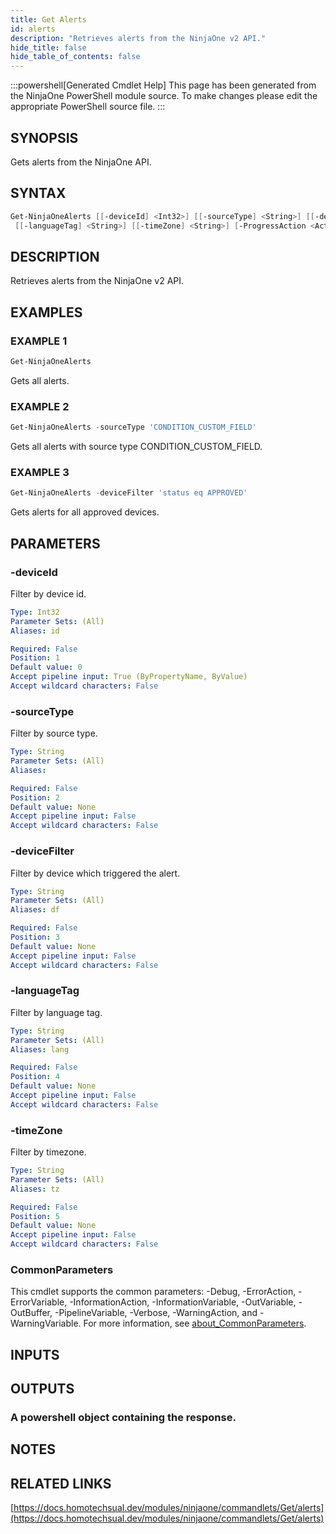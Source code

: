 ```yaml
---
title: Get Alerts
id: alerts
description: "Retrieves alerts from the NinjaOne v2 API."
hide_title: false
hide_table_of_contents: false
---
```


:::powershell[Generated Cmdlet Help]
This page has been generated from the NinjaOne PowerShell module source. To make changes please edit the appropriate PowerShell source file.
:::

## SYNOPSIS

Gets alerts from the NinjaOne API.

## SYNTAX

```powershell
Get-NinjaOneAlerts [[-deviceId] <Int32>] [[-sourceType] <String>] [[-deviceFilter] <String>]
 [[-languageTag] <String>] [[-timeZone] <String>] [-ProgressAction <ActionPreference>] [<CommonParameters>]
```

## DESCRIPTION

Retrieves alerts from the NinjaOne v2 API.

## EXAMPLES

### EXAMPLE 1

```powershell
Get-NinjaOneAlerts
```

Gets all alerts.

### EXAMPLE 2

```powershell
Get-NinjaOneAlerts -sourceType 'CONDITION_CUSTOM_FIELD'
```

Gets all alerts with source type CONDITION_CUSTOM_FIELD.

### EXAMPLE 3

```powershell
Get-NinjaOneAlerts -deviceFilter 'status eq APPROVED'
```

Gets alerts for all approved devices.

## PARAMETERS

### -deviceId

Filter by device id.

```yaml
Type: Int32
Parameter Sets: (All)
Aliases: id

Required: False
Position: 1
Default value: 0
Accept pipeline input: True (ByPropertyName, ByValue)
Accept wildcard characters: False
```

### -sourceType

Filter by source type.

```yaml
Type: String
Parameter Sets: (All)
Aliases:

Required: False
Position: 2
Default value: None
Accept pipeline input: False
Accept wildcard characters: False
```

### -deviceFilter

Filter by device which triggered the alert.

```yaml
Type: String
Parameter Sets: (All)
Aliases: df

Required: False
Position: 3
Default value: None
Accept pipeline input: False
Accept wildcard characters: False
```

### -languageTag

Filter by language tag.

```yaml
Type: String
Parameter Sets: (All)
Aliases: lang

Required: False
Position: 4
Default value: None
Accept pipeline input: False
Accept wildcard characters: False
```

### -timeZone

Filter by timezone.

```yaml
Type: String
Parameter Sets: (All)
Aliases: tz

Required: False
Position: 5
Default value: None
Accept pipeline input: False
Accept wildcard characters: False
```

### CommonParameters

This cmdlet supports the common parameters: -Debug, -ErrorAction, -ErrorVariable, -InformationAction, -InformationVariable, -OutVariable, -OutBuffer, -PipelineVariable, -Verbose, -WarningAction, and -WarningVariable. For more information, see [about_CommonParameters](http://go.microsoft.com/fwlink/?LinkID=113216).

## INPUTS


## OUTPUTS

### A powershell object containing the response.

## NOTES

## RELATED LINKS

[https://docs.homotechsual.dev/modules/ninjaone/commandlets/Get/alerts](https://docs.homotechsual.dev/modules/ninjaone/commandlets/Get/alerts)
